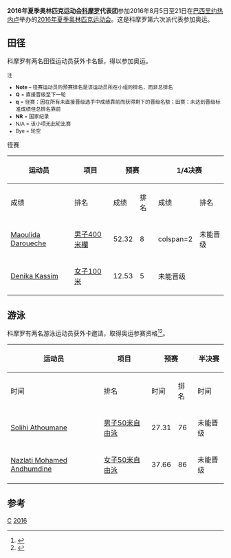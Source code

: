 {{NoteTA|G1=Sports}}
{{Infobox Country Olympics
|NOC=COM
|games=2016年夏季
|competitors=4
|sports=2
|flagbearer=[[2016年夏季奧林匹克運動會入場旗手|开幕式]]：[[Nazlati_Mohamed_Andhumdine|Nazlati Mohamed Andhumdine]]（游泳）<ref>{{cite web |title=The Flagbearers for the Rio 2016 Opening Ceremony |url=https://stillmed.olympic.org/media/Document%20Library/OlympicOrg/News/2016/08/2016-08-05-Rio-2016-Opening-Ceremony-Flag-Bearers.pdf |publisher=[[国际奥林匹克委员会|International Olympic Committee]] |accessdate=2016-08-05 |date=2016-08-05 |archiveurl=https://web.archive.org/web/20160816094229/https://stillmed.olympic.org/media/Document%20Library/OlympicOrg/News/2016/08/2016-08-05-Rio-2016-Opening-Ceremony-Flag-Bearers.pdf |archivedate=2016-08-16 |deadurl=yes }}</ref><br/>闭幕式：[[Solihi_Athoumane|Solihi Athoumane]]（游泳）<ref>{{cite web|title=The Flagbearers for the Rio 2016 Closing Ceremony|url=https://stillmed.olympic.org/media/Document%20Library/OlympicOrg/News/2016/08/2016-08-21-Rio-2016-Closing-Ceremony-Flag-Bearers.pdf|publisher=International Olympic Committee|accessdate=2016-09-22|date=2016-08-21|archiveurl=https://web.archive.org/web/20160822094245/https://stillmed.olympic.org/media/Document%20Library/OlympicOrg/News/2016/08/2016-08-21-Rio-2016-Closing-Ceremony-Flag-Bearers.pdf|archivedate=2016-08-22|dead-url=no}}</ref>
|officials=
|gold=
|silver=
|bronze=
}}
'''2016年夏季奥林匹克运动会[[科摩罗|科摩罗]]代表团'''参加2016年8月5日至21日在[[巴西|巴西]][[里约热内卢|里约热内卢]]举办的[[2016年夏季奥林匹克运动会|2016年夏季奥林匹克运动会]]。这是科摩罗第六次派代表参加奥运。

==田径==
{{main|2016年夏季奥林匹克运动会田径比赛}}
科摩罗有两名田径运动员获外卡名额，得以参加奥运。

<small>
;注
*'''Note''' – 径赛运动员的预赛排名是该运动员所在小组的排名，而非总排名
*'''Q''' = 直接晋级至下一轮
*'''q''' = 径赛：因在所有未直接晋级选手中成绩靠前而获得剩下的晋级名额；田赛：未达到晋级标准成绩但总排名靠前
*'''NR''' = 国家纪录
*N/A = 该小项无此轮比赛
*Bye = 轮空
</small>

;径赛
{| class="wikitable" style="font-size:90%"
|-
!rowspan="2"|运动员
!rowspan="2"|项目
!colspan="2"|预赛
!colspan="2"|1/4决赛
!colspan="2"|半决赛
!colspan="2"|决赛
|-style="font-size:95%"
!成绩
!排名
!成绩
!排名
!成绩
!排名
!成绩
!排名
|-align=center
|align=left|[[Maoulida_Daroueche|Maoulida Daroueche]]
|align=left|[[2016年夏季奧林匹克運動會田徑男子400公尺跨欄比賽|男子400米欄]]
|52.32
|8
|colspan=2 {{n/a}}
|colspan="4" bgcolor="honeydew" |未能晋级
|-align=center
|align=left|[[Denika_Kassim|Denika Kassim]]
|align=left|[[2016年夏季奧林匹克運動會田徑女子100公尺比賽|女子100米]]
|12.53
|5
|colspan="6" bgcolor="honeydew" |未能晋级
|}

==游泳==
{{main|2016年夏季奥林匹克运动会游泳比赛}}
科摩罗有两名游泳运动员获外卡邀请，取得奥运参赛资格<ref>{{cite web|title=Men's Final Entry List|url=http://www.fina.org/sites/default/files/men_final_5.pdf|publisher=[[国际游泳联合会|FINA]]|accessdate=2016-07-20|archiveurl=https://web.archive.org/web/20160805233854/http://www.fina.org/sites/default/files/men_final_5.pdf|archivedate=2016-08-05|dead-url=no}}</ref><ref>{{cite web|title=Women's Final Entry List|url=http://www.fina.org/sites/default/files/women_final_4.pdf|publisher=FINA|accessdate=2016-07-20|archivedate=2016-08-05|archiveurl=https://web.archive.org/web/20160805234134/http://www.fina.org/sites/default/files/women_final_4.pdf|dead-url=no}}</ref>。

{|class=wikitable style="font-size:90%"
|-
!rowspan="2"|运动员
!rowspan="2"|项目
!colspan="2"|预赛
!colspan="2"|半决赛
!colspan="2"|决赛
|-style="font-size:95%"
!时间
!排名
!时间
!排名
!时间
!排名
|-align=center
|align=left|[[Solihi_Athoumane|Solihi Athoumane]]
|align=left|[[2016年夏季奧林匹克運動會男子50公尺自由式比賽|男子50米自由泳]]
|27.31
|76
|colspan="4" bgcolor="honeydew" |未能晋级
|-align=center
|align=left|[[Nazlati_Mohamed_Andhumdine|Nazlati Mohamed Andhumdine]]
|align=left|[[2016年夏季奧林匹克運動會女子50公尺自由式比賽|女子50米自由泳]]
|37.66
|86
|colspan="4" bgcolor="honeydew" |未能晋级
|}

==参考==
{{Reflist}}

{{Nations at the 2016 Summer Olympics}}

[[Category:2016年夏季奧林匹克運動會代表團|C]]
[[Category:夏季奥林匹克运动会科摩罗代表团|2016]]